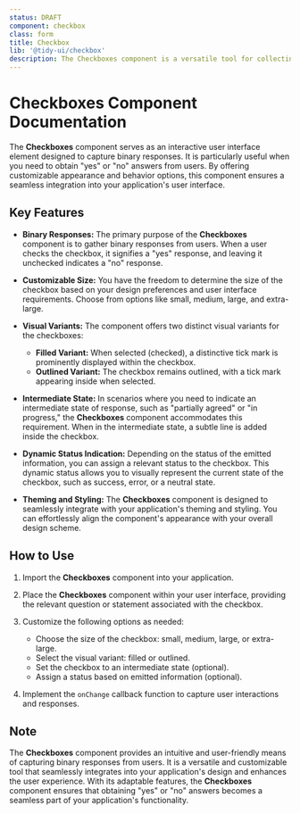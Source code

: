 ```yaml
---
status: DRAFT
component: checkbox
class: form
title: Checkbox
lib: '@tidy-ui/checkbox'
description: The Checkboxes component is a versatile tool for collecting user responses with a simple "yes" or "no." Users can check for "yes" and leave it for "no." It offers size and style options, including filled or outlined variants with tick marks upon selection. The intermediate state adds a line, and dynamic status reflects emitted information. Enhanced by robust theming and styling, it seamlessly adapts to your design preferences.
---
```


# Checkboxes Component Documentation

The **Checkboxes** component serves as an interactive user interface element designed to capture binary responses. It is particularly useful when you need to obtain "yes" or "no" answers from users. By offering customizable appearance and behavior options, this component ensures a seamless integration into your application's user interface.

## Key Features

- **Binary Responses:** The primary purpose of the **Checkboxes** component is to gather binary responses from users. When a user checks the checkbox, it signifies a "yes" response, and leaving it unchecked indicates a "no" response.

- **Customizable Size:** You have the freedom to determine the size of the checkbox based on your design preferences and user interface requirements. Choose from options like small, medium, large, and extra-large.

- **Visual Variants:** The component offers two distinct visual variants for the checkboxes:

  - **Filled Variant:** When selected (checked), a distinctive tick mark is prominently displayed within the checkbox.
  - **Outlined Variant:** The checkbox remains outlined, with a tick mark appearing inside when selected.

- **Intermediate State:** In scenarios where you need to indicate an intermediate state of response, such as "partially agreed" or "in progress," the **Checkboxes** component accommodates this requirement. When in the intermediate state, a subtle line is added inside the checkbox.

- **Dynamic Status Indication:** Depending on the status of the emitted information, you can assign a relevant status to the checkbox. This dynamic status allows you to visually represent the current state of the checkbox, such as success, error, or a neutral state.

- **Theming and Styling:** The **Checkboxes** component is designed to seamlessly integrate with your application's theming and styling. You can effortlessly align the component's appearance with your overall design scheme.

## How to Use

1. Import the **Checkboxes** component into your application.

2. Place the **Checkboxes** component within your user interface, providing the relevant question or statement associated with the checkbox.

3. Customize the following options as needed:

   - Choose the size of the checkbox: small, medium, large, or extra-large.
   - Select the visual variant: filled or outlined.
   - Set the checkbox to an intermediate state (optional).
   - Assign a status based on emitted information (optional).

4. Implement the `onChange` callback function to capture user interactions and responses.

## Note

The **Checkboxes** component provides an intuitive and user-friendly means of capturing binary responses from users. It is a versatile and customizable tool that seamlessly integrates into your application's design and enhances the user experience. With its adaptable features, the **Checkboxes** component ensures that obtaining "yes" or "no" answers becomes a seamless part of your application's functionality.

